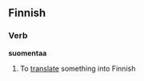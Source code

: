 ==Finnish==
===Verb===
'''suomentaa'''<!-- not capitalised, right? -->

# To [[translate]] something into Finnish